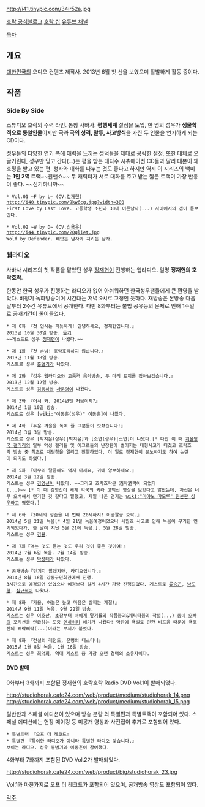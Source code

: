http://i41.tinypic.com/34ir52a.jpg

[http://blog.naver.com/studiohorak 호락 공식블로그]
[http://studiohorak.cafe24.com/index.html 호락 샵]
[http://www.youtube.com/channel/UC8K592lAelghClToGwfnrTA 유튜브 채널]

[[목차]]
== 개요 ==
[[대한민국]]의 오디오 컨텐츠 제작사. 2013년 6월 첫 선을 보였으며 활발하게 활동 중이다.
== 작품 ==
=== Side By Side ===
스튜디오 호락의 주력 라인. 통칭 사바사. '''평행세계''' 설정을 도입, 한 명의 성우가 '''생물학적으로 동일인물'''이지만 '''극과 극의 성격, 말투, 사고방식'''을 가진 두 인물을 연기하게 되는 CD이다.

성우들의 다양한 연기 폭에 매력을 느끼는 성덕들을 제대로 공략한 설정. 또한 대체로 오글거린다, 성우만 믿고 간다(...)는 평을 받는 대다수 시츄에이션 CD들과 달리 대본이 꽤 호평을 받고 있는 편. 청자와 대화를 나누는 것도 좋다고 하지만 역시 이 시리즈의 백미는 '''1인 2역 트랙'''~~원맨쇼~~ 두 캐릭터가 서로 대화를 주고 받는 짧은 트랙이 가장 반응이 좋다. ~~신기하니까~~

 * Vol.01 ~F by L~ (CV.[[정재헌]])
 http://i40.tinypic.com/9kw6cg.jpg?width=300
 First Love by Last Love. 고등학생 소년과 30대 어른남자(...) 사이에서의 갭이 돋보인다.

 * Vol.02 ~W by D~ (CV.[[신용우]])
 http://i44.tinypic.com/20gliet.jpg
 Wolf by Defender. 빼앗는 남자와 지키는 남자.
=== 웹라디오 ===
사바사 시리즈의 첫 작품을 맡았던 성우 [[정재헌]]이 진행하는 웹라디오. 일명 '''정재헌의 호락호락'''.

한동안 한국 성우가 진행하는 라디오가 없어 아쉬워하던 한국성우팬들에게 큰 환영을 받았다. 비정기 녹화방송이며 시간대는 저녁 9시로 고정인 듯하다. 재방송은 본방송 다음 날부터 2주간 유튜브에서 공개한다. 다만 8화부터는 불법 공유등의 문제로 인해 1주일로 공개기간이 줄어들었다.

 * 제 0화 『첫 인사는 깍듯하게! 안녕하세요, 정재헌입니다.』
 2013년 10월 30일 방송. [http://youtu.be/K1HGD7Kanws 듣기]
 ~~게스트로 성우 [[정재헌]]이 나왔다.~~

 * 제 1화 『첫 손님! 호락호락하지 않습니다.』
 2013년 11월 18일 방송.
 게스트로 성우 [[홍범기]]가 나왔다.

 * 제 2화 『성우 웹라디오와 고품격 음악방송, 두 마리 토끼를 잡아보겠습니다.』
 2013년 12월 12일 방송.
 게스트로 성우 [[김동하]]와 [[사문영]]이 나왔다.

 * 제 3화 『어서 와, 2014년엔 처음이지?』
 2014년 1월 10일 방송.
 게스트로 성우 [wiki:"이동훈(성우)" 이동훈]이 나왔다.

 * 제 4화 『추운 겨울을 녹여 줄 그분들이 오셨습니다!』 
 2014년 3월 3일 방송.
 게스트로 성우 [박지윤(성우)|박지윤]과 [소연(성우)|소연]이 나왔다.[* 다만 이 때 [[겨울왕국 갤러리]]의 일부 악성 갤러들 및 어그로들의 난장판이 벌어지는 대형사고가 터졌고 호락호락 방송 중 최초로 채팅창을 얼리고 진행하였다. 이 일로 정재헌이 분노하기도 하여 논란이 되기도 하였다.]

 * 제 5화 『아무리 달콤해도 먹지 마세요, 귀에 양보하세요.』
 2014년 3월 12일 방송.
 게스트는 성우 [[김영선(성우)|김영선]]이 나왔다. ~~그리고 호락호락은 酒락酒락이 되었다(...)~~ [* 이 때 김영선이 세계 각국의 키라 고백신 영상을 보았다고 밝혔는데, 자신은 너무 오버해서 연기한 것 같다고 말했고, 제일 나은 연기는 [[wiki:"미야노 마모루" 원본판 성우]]라고 평했다.]

 * 제 6화 『20세의 청춘을 네 번째 20세까지! 이공팔공 호락.』
 2014년 5월 21일 녹음[* 4월 21일 녹음예정이였으나 세월호 사고로 인해 녹음이 무기한 연기되었다가, 한 달이 지난 5월 21에 녹음.]. 5월 28일 방송.
 게스트는 성우 [[김율]]. 

 * 제 7화『먹는 것도 듣는 것도 우리 것이 좋은 것이여!』
 2014년 7월 6일 녹음. 7월 14일 방송.
 게스트는 성우 [[박성태]]가 나왔다.

 * 공개방송『믿기지 않겠지만, 라디오입니다.』
 2014년 8월 16일 강동구민회관에서 진행.
 3시간으로 예정되어 있었으나 예정보다 길게 4시간 가량 진행되었다. 게스트로 [[류승곤]], [[남도형]], [[심규혁]]이 나왔다.

 * 제 8화 『가을, 하늘은 높고 마음은 살찌는 계절!』
 2014년 9월 11일 녹음. 9월 22일 방송.
 게스트는 성우 [[이호산]]. 초장부터 [[너에게 닿기를]]의 작품붕괴&캐릭터붕괴 작렬(...) [[동네 오빠]]의 포지션을 언급하는 도중 [[엔하위키]] 얘기가 나왔다! 막판에 욕설로 인한 비프음 때문에 욕호산의 삐락삐락(...)이라는 부제가 붙었다.

 * 제 9화 『전설의 레전드, 운명의 데스티니』
 2015년 1월 8일 녹음. 1월 16일 방송.
 게스트는 성우 [[최덕희]]. 역대 게스트 중 가장 오랜 경력의 소유자이다.
==== DVD 발매 ====
0화부터 3화까지 포함된 정재헌의 호락호락 Radio DVD Vol.1이 발매되었다.

http://studiohorak.cafe24.com/web/product/medium/studiohorak_14.png http://studiohorak.cafe24.com/web/product/medium/studiohorak_15.png

일반판과 스페셜 에디션이 있으며 방송 분량 외 특별편과 특별트랙이 포함되어 있다. 스페셜 에디션에는 현장 메이킹 등 미공개 영상과 사진집이 추가로 포함되어 있다.

 * 특별트랙 『오프 더 레코드』
 * 특별편 『특이한 라디오가 아니라 특별한 라디오 맞습니다.』
 보이는 라디오. 성우 홍범기와 이동훈이 참여했다.

4화부터 7화까지 포함된 DVD Vol.2가 발매되었다.

http://studiohorak.cafe24.com/web/product/big/studiohorak_23.jpg

Vol.1과 마찬가지로 오프 더 레코드가 포함되어 있으며, 공개방송 영상도 포함되어 있다.

[[각주]]
